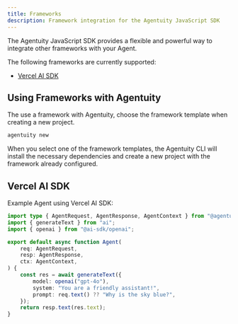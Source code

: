 ```yaml
---
title: Frameworks
description: Framework integration for the Agentuity JavaScript SDK
---
```


The Agentuity JavaScript SDK provides a flexible and powerful way to integrate other frameworks with your Agent.

The following frameworks are currently supported:

- [Vercel AI SDK](https://www.vercel.com/ai)

## Using Frameworks with Agentuity

The use a framework with Agentuity, choose the framework template when creating a new project.

```bash
agentuity new
```

When you select one of the framework templates, the Agentuity CLI will install the necessary dependencies and create a new project with the framework already configured.

## Vercel AI SDK

Example Agent using Vercel AI SDK:

```typescript
import type { AgentRequest, AgentResponse, AgentContext } from "@agentuity/sdk";
import { generateText } from "ai";
import { openai } from "@ai-sdk/openai";

export default async function Agent(
	req: AgentRequest,
	resp: AgentResponse,
	ctx: AgentContext,
) {
	const res = await generateText({
		model: openai("gpt-4o"),
		system: "You are a friendly assistant!",
		prompt: req.text() ?? "Why is the sky blue?",
	});
	return resp.text(res.text);
}
```
